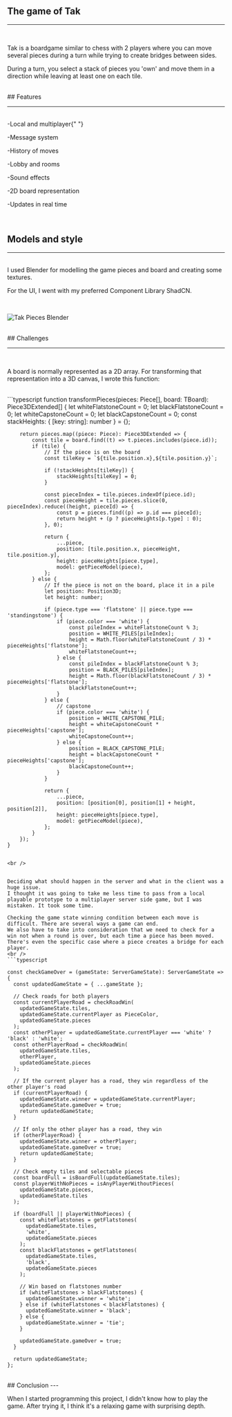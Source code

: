 
## The game of Tak

---

<br />

Tak is a boardgame similar to chess with 2 players where you can move several pieces during a turn while trying to create bridges between sides.

During a turn, you select a stack of pieces you 'own' and move them in a direction while leaving at least one on each tile.

<br />
## Features

---

<br />
-Local and multiplayer{" "}

-Message system

-History of moves

-Lobby and rooms

-Sound effects

-2D board representation

-Updates in real time

<br />

## Models and style

---

<br />I used Blender for modelling the game pieces and board and creating some
textures.

For the UI, I went with my preferred Component Library ShadCN.

<br />

<img
  src={Img0}
  alt="Tak Pieces Blender"
  className="rounded-base overflow-hidden border-base border-border"
/>

<br />
## Challenges

---

<br />

A board is normally represented as a 2D array. For transforming that representation into a 3D canvas, I wrote this function:

<br />
```typescript
  function transformPieces(pieces: Piece[], board: TBoard): Piece3DExtended[] {
        let whiteFlatstoneCount = 0;
        let blackFlatstoneCount = 0;
        let whiteCapstoneCount = 0;
        let blackCapstoneCount = 0;
        const stackHeights: { [key: string]: number } = {};

        return pieces.map((piece: Piece): Piece3DExtended => {
            const tile = board.find((t) => t.pieces.includes(piece.id));
            if (tile) {
                // If the piece is on the board
                const tileKey = `${tile.position.x},${tile.position.y}`;

                if (!stackHeights[tileKey]) {
                    stackHeights[tileKey] = 0;
                }

                const pieceIndex = tile.pieces.indexOf(piece.id);
                const pieceHeight = tile.pieces.slice(0, pieceIndex).reduce((height, pieceId) => {
                    const p = pieces.find((p) => p.id === pieceId);
                    return height + (p ? pieceHeights[p.type] : 0);
                }, 0);

                return {
                    ...piece,
                    position: [tile.position.x, pieceHeight, tile.position.y],
                    height: pieceHeights[piece.type],
                    model: getPieceModel(piece),
                };
            } else {
                // If the piece is not on the board, place it in a pile
                let position: Position3D;
                let height: number;

                if (piece.type === 'flatstone' || piece.type === 'standingstone') {
                    if (piece.color === 'white') {
                        const pileIndex = whiteFlatstoneCount % 3;
                        position = WHITE_PILES[pileIndex];
                        height = Math.floor(whiteFlatstoneCount / 3) * pieceHeights['flatstone'];
                        whiteFlatstoneCount++;
                    } else {
                        const pileIndex = blackFlatstoneCount % 3;
                        position = BLACK_PILES[pileIndex];
                        height = Math.floor(blackFlatstoneCount / 3) * pieceHeights['flatstone'];
                        blackFlatstoneCount++;
                    }
                } else {
                    // capstone
                    if (piece.color === 'white') {
                        position = WHITE_CAPSTONE_PILE;
                        height = whiteCapstoneCount * pieceHeights['capstone'];
                        whiteCapstoneCount++;
                    } else {
                        position = BLACK_CAPSTONE_PILE;
                        height = blackCapstoneCount * pieceHeights['capstone'];
                        blackCapstoneCount++;
                    }
                }

                return {
                    ...piece,
                    position: [position[0], position[1] + height, position[2]],
                    height: pieceHeights[piece.type],
                    model: getPieceModel(piece),
                };
            }
        });
    }

````

<br />


Deciding what should happen in the server and what in the client was a huge issue.
I thought it was going to take me less time to pass from a local playable prototype to a multiplayer server side game, but I was mistaken. It took some time.

Checking the game state winning condition between each move is difficult. There are several ways a game can end.
We also have to take into consideration that we need to check for a win not when a round is over, but each time a piece has been moved.
There's even the specific case where a piece creates a bridge for each player.
<br />
```typescript

const checkGameOver = (gameState: ServerGameState): ServerGameState => {
  const updatedGameState = { ...gameState };

  // Check roads for both players
  const currentPlayerRoad = checkRoadWin(
    updatedGameState.tiles,
    updatedGameState.currentPlayer as PieceColor,
    updatedGameState.pieces
  );
  const otherPlayer = updatedGameState.currentPlayer === 'white' ? 'black' : 'white';
  const otherPlayerRoad = checkRoadWin(
    updatedGameState.tiles,
    otherPlayer,
    updatedGameState.pieces
  );

  // If the current player has a road, they win regardless of the other player's road
  if (currentPlayerRoad) {
    updatedGameState.winner = updatedGameState.currentPlayer;
    updatedGameState.gameOver = true;
    return updatedGameState;
  }

  // If only the other player has a road, they win
  if (otherPlayerRoad) {
    updatedGameState.winner = otherPlayer;
    updatedGameState.gameOver = true;
    return updatedGameState;
  }

  // Check empty tiles and selectable pieces
  const boardFull = isBoardFull(updatedGameState.tiles);
  const playerWithNoPieces = isAnyPlayerWithoutPieces(
    updatedGameState.pieces,
    updatedGameState.tiles
  );

  if (boardFull || playerWithNoPieces) {
    const whiteFlatstones = getFlatstones(
      updatedGameState.tiles,
      'white',
      updatedGameState.pieces
    );
    const blackFlatstones = getFlatstones(
      updatedGameState.tiles,
      'black',
      updatedGameState.pieces
    );

    // Win based on flatstones number
    if (whiteFlatstones > blackFlatstones) {
      updatedGameState.winner = 'white';
    } else if (whiteFlatstones < blackFlatstones) {
      updatedGameState.winner = 'black';
    } else {
      updatedGameState.winner = 'tie';
    }

    updatedGameState.gameOver = true;
  }

  return updatedGameState;
};
````

<br />
## Conclusion 
---
<br />

When I started programming this project, I didn't know how to play the game. After trying it, I think it's a relaxing game with surprising depth.
